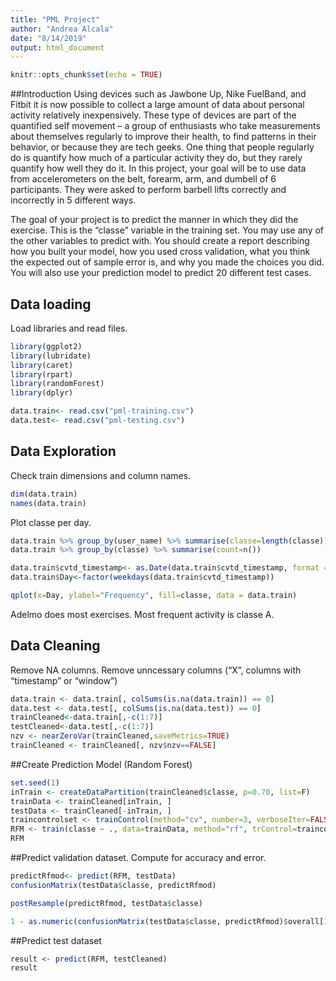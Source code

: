 ---
title: "PML Project"
author: "Andrea Alcala"
date: "8/14/2019"
output: html_document
---

```{r setup, include=FALSE}
knitr::opts_chunk$set(echo = TRUE)
```
##Introduction
Using devices such as Jawbone Up, Nike FuelBand, and Fitbit it is now possible to collect a large amount of data about personal activity relatively inexpensively. These type of devices are part of the quantified self movement – a group of enthusiasts who take measurements about themselves regularly to improve their health, to find patterns in their behavior, or because they are tech geeks. One thing that people regularly do is quantify how much of a particular activity they do, but they rarely quantify how well they do it. In this project, your goal will be to use data from accelerometers on the belt, forearm, arm, and dumbell of 6 participants. They were asked to perform barbell lifts correctly and incorrectly in 5 different ways. 

The goal of your project is to predict the manner in which they did the exercise. This is the "classe" variable in the training set. You may use any of the other variables to predict with. You should create a report describing how you built your model, how you used cross validation, what you think the expected out of sample error is, and why you made the choices you did. You will also use your prediction model to predict 20 different test cases.


## Data loading

Load libraries and  read files.
```{r step1, echo=TRUE, message=FALSE, cache=TRUE, warning=FALSE}
library(ggplot2)
library(lubridate)
library(caret)
library(rpart)
library(randomForest)
library(dplyr)

data.train<- read.csv("pml-training.csv")
data.test<- read.csv("pml-testing.csv")
```

## Data Exploration

Check train dimensions and column names.
```{r step2, echo=TRUE, message=FALSE, cache=TRUE, warning=FALSE}
dim(data.train)
names(data.train)

```
Plot classe per day. 
```{r step3, echo=TRUE, message=FALSE, cache=TRUE, warning=FALSE}
data.train %>% group_by(user_name) %>% summarise(classe=length(classe))
data.train %>% group_by(classe) %>% summarise(count=n())

data.train$cvtd_timestamp<- as.Date(data.train$cvtd_timestamp, format = "%m/%d/%Y %H:%M")
data.train$Day<-factor(weekdays(data.train$cvtd_timestamp))

qplot(x=Day, ylabel="Frequency", fill=classe, data = data.train)

```
Adelmo does most exercises.
Most frequent activity is classe A.

## Data Cleaning

Remove NA columns.
Remove unncessary columns ("X", columns with "timestamp" or "window")
```{r step4, echo=TRUE, message=FALSE, cache=TRUE, warning=FALSE}
data.train <- data.train[, colSums(is.na(data.train)) == 0]
data.test <- data.test[, colSums(is.na(data.test)) == 0]
trainCleaned<-data.train[,-c(1:7)]
testCleaned<-data.test[,-c(1:7)]
nzv <- nearZeroVar(trainCleaned,saveMetrics=TRUE)
trainCleaned <- trainCleaned[, nzv$nzv==FALSE]
```

##Create Prediction Model (Random Forest)
```{r step5, echo=TRUE, message=FALSE, cache=TRUE, warning=FALSE}
set.seed(1)
inTrain <- createDataPartition(trainCleaned$classe, p=0.70, list=F)
trainData <- trainCleaned[inTrain, ]
testData <- trainCleaned[-inTrain, ]
traincontrolset <- trainControl(method="cv", number=3, verboseIter=FALSE)
RFM <- train(classe ~ ., data=trainData, method="rf", trControl=traincontrolset)
RFM
```

##Predict validation dataset.
Compute for accuracy and error.
```{r step7, echo=TRUE, message=FALSE, cache=TRUE, warning=FALSE}
predictRfmod<- predict(RFM, testData)
confusionMatrix(testData$classe, predictRfmod)

postResample(predictRfmod, testData$classe)

1 - as.numeric(confusionMatrix(testData$classe, predictRfmod)$overall[1])
```

##Predict test dataset
```{r step8, echo=TRUE, message=FALSE, cache=TRUE, warning=FALSE}
result <- predict(RFM, testCleaned)
result
```